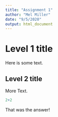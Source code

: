 ```yaml
---
title: "Assignment 1"
author: "Mel Miller"
date: "9/5/2020"
output: html_document
---
```


# Level 1 title

Here is some text.

## Level 2 title

More Text.

```r
2+2
```

That was the answer! 